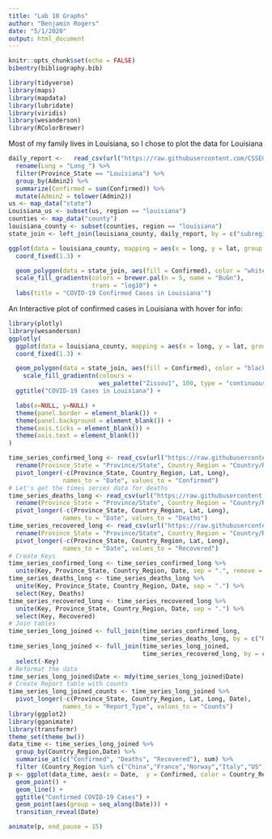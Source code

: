 ```yaml
---
title: "Lab 10 Graphs"
author: "Benjamin Rogers"
date: "5/1/2020"
output: html_document
---
```


```r
knitr::opts_chunk$set(echo = FALSE)
bibentry(bibliography.bib)
```
```r
library(tidyverse)
library(maps)
library(mapdata)
library(lubridate)
library(viridis)
library(wesanderson)
library(RColorBrewer)

```
Most of my family lives in Louisiana, so I chose to plot the data for Louisiana

```r

daily_report <-   read_csv(url("https://raw.githubusercontent.com/CSSEGISandData/COVID-19/master/csse_covid_19_data/csse_covid_19_daily_reports/04-02-2020.csv")) %>% 
  rename(Long = "Long_") %>% 
  filter(Province_State == "Louisiana") %>% 
  group_by(Admin2) %>% 
  summarize(Confirmed = sum(Confirmed)) %>% 
  mutate(Admin2 = tolower(Admin2))
us <- map_data("state")
Louisiana_us <- subset(us, region == "louisiana")
counties <- map_data("county")
louisiana_county <- subset(counties, region == "louisiana")
state_join <- left_join(louisiana_county, daily_report, by = c("subregion" = "Admin2")) 

ggplot(data = louisiana_county, mapping = aes(x = long, y = lat, group = group)) + 
  coord_fixed(1.3) + 

  geom_polygon(data = state_join, aes(fill = Confirmed), color = "white") +
  scale_fill_gradientn(colors = brewer.pal(n = 5, name = "BuGn"),
                       trans = "log10") +
  labs(title = "COVID-19 Confirmed Cases in Louisiana'")
```

An Interactive plot of confirmed cases in Louisiana with hover for info:
```r
library(plotly)
library(wesanderson)
ggplotly(
  ggplot(data = louisiana_county, mapping = aes(x = long, y = lat, group = group)) + 
  coord_fixed(1.3) + 

  geom_polygon(data = state_join, aes(fill = Confirmed), color = "black") +
    scale_fill_gradientn(colours = 
                         wes_palette("Zissou1", 100, type = "continuous")) +
  ggtitle("COVID-19 Cases in Louisiana") +

  labs(x=NULL, y=NULL) +
  theme(panel.border = element_blank()) +
  theme(panel.background = element_blank()) +
  theme(axis.ticks = element_blank()) +
  theme(axis.text = element_blank())
)
```


```r
time_series_confirmed_long <- read_csv(url("https://raw.githubusercontent.com/CSSEGISandData/COVID-19/master/csse_covid_19_data/csse_covid_19_time_series/time_series_covid19_confirmed_global.csv")) %>%
  rename(Province_State = "Province/State", Country_Region = "Country/Region")  %>% 
  pivot_longer(-c(Province_State, Country_Region, Lat, Long),
               names_to = "Date", values_to = "Confirmed") 
# Let's get the times series data for deaths
time_series_deaths_long <- read_csv(url("https://raw.githubusercontent.com/CSSEGISandData/COVID-19/master/csse_covid_19_data/csse_covid_19_time_series/time_series_covid19_deaths_global.csv")) %>%
  rename(Province_State = "Province/State", Country_Region = "Country/Region")  %>% 
  pivot_longer(-c(Province_State, Country_Region, Lat, Long),
               names_to = "Date", values_to = "Deaths")
time_series_recovered_long <- read_csv(url("https://raw.githubusercontent.com/CSSEGISandData/COVID-19/master/csse_covid_19_data/csse_covid_19_time_series/time_series_covid19_recovered_global.csv")) %>%
  rename(Province_State = "Province/State", Country_Region = "Country/Region") %>% 
  pivot_longer(-c(Province_State, Country_Region, Lat, Long),
               names_to = "Date", values_to = "Recovered")
# Create Keys 
time_series_confirmed_long <- time_series_confirmed_long %>% 
  unite(Key, Province_State, Country_Region, Date, sep = ".", remove = FALSE)
time_series_deaths_long <- time_series_deaths_long %>% 
  unite(Key, Province_State, Country_Region, Date, sep = ".") %>% 
  select(Key, Deaths)
time_series_recovered_long <- time_series_recovered_long %>% 
  unite(Key, Province_State, Country_Region, Date, sep = ".") %>% 
  select(Key, Recovered)
# Join tables
time_series_long_joined <- full_join(time_series_confirmed_long,
                                     time_series_deaths_long, by = c("Key"))
time_series_long_joined <- full_join(time_series_long_joined,
                                     time_series_recovered_long, by = c("Key")) %>% 
  select(-Key)
# Reformat the data
time_series_long_joined$Date <- mdy(time_series_long_joined$Date)
# Create Report table with counts
time_series_long_joined_counts <- time_series_long_joined %>% 
  pivot_longer(-c(Province_State, Country_Region, Lat, Long, Date),
               names_to = "Report_Type", values_to = "Counts")
library(ggplot2)
library(gganimate)
library(transformr)
theme_set(theme_bw())
data_time <- time_series_long_joined %>% 
  group_by(Country_Region,Date) %>% 
  summarise_at(c("Confirmed", "Deaths", "Recovered"), sum) %>% 
  filter (Country_Region %in% c("China","France","Norway","Italy","US")) 
p <- ggplot(data_time, aes(x = Date,  y = Confirmed, color = Country_Region)) + 
  geom_point() +
  geom_line() +
  ggtitle("Confirmed COVID-19 Cases") +
  geom_point(aes(group = seq_along(Date))) +
  transition_reveal(Date) 

animate(p, end_pause = 15)
```
